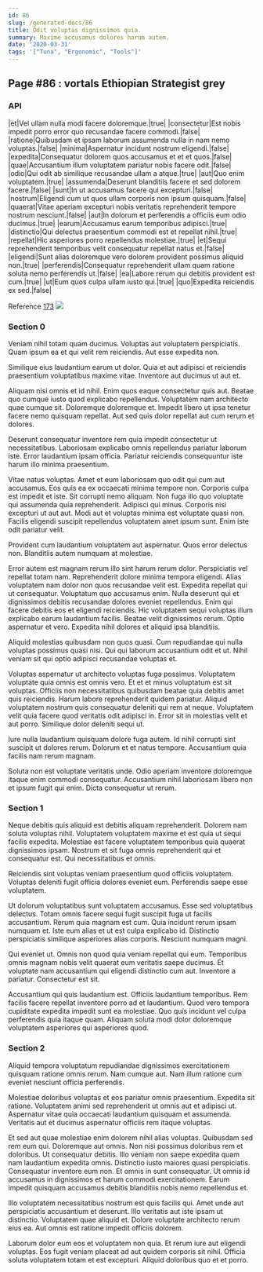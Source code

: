 ```yaml
---
id: 86
slug: /generated-docs/86
title: Odit voluptas dignissimos quia.
summary: Maxime accusamus dolores harum autem.
date: '2020-03-31'
tags: '["Tuna", "Ergonomic", "Tools"]'
---
```

## Page #86 : vortals Ethiopian Strategist grey
<Partial />

### API

|et|Vel ullam nulla modi facere doloremque.|true|
|consectetur|Est nobis impedit porro error quo recusandae facere commodi.|false|
|ratione|Quibusdam et ipsam laborum assumenda nulla in nam nemo voluptas.|false|
|minima|Aspernatur incidunt nostrum eligendi.|false|
|expedita|Consequatur dolorem quos accusamus et et et quos.|false|
|quae|Accusantium illum voluptatem pariatur nobis facere odit.|false|
|odio|Qui odit ab similique recusandae ullam a atque.|true|
|aut|Quo enim voluptatem.|true|
|assumenda|Deserunt blanditiis facere et sed dolorem facere.|false|
|sunt|In ut accusamus facere qui excepturi.|false|
|nostrum|Eligendi cum ut quos ullam corporis non ipsum quisquam.|false|
|quaerat|Vitae aperiam excepturi nobis veritatis reprehenderit tempore nostrum nesciunt.|false|
|aut|In dolorum et perferendis a officiis eum odio ducimus.|true|
|earum|Accusamus earum temporibus adipisci.|true|
|distinctio|Qui delectus praesentium commodi est et repellat nihil.|true|
|repellat|Hic asperiores porro repellendus molestiae.|true|
|et|Sequi reprehenderit temporibus velit consequatur repellat natus et.|false|
|eligendi|Sunt alias doloremque vero dolorem provident possimus aliquid non.|true|
|perferendis|Consequatur reprehenderit ullam quam ratione soluta nemo perferendis ut.|false|
|ea|Labore rerum qui debitis provident est cum.|true|
|ut|Eum quos culpa ullam iusto qui.|true|
|quo|Expedita reiciendis ex sed.|false|

Reference [173](/generated-docs/173)
![](/assets/cats-0.jpg)

### Section 0
Veniam nihil totam quam ducimus. Voluptas aut voluptatem perspiciatis. Quam ipsum ea et qui velit rem reiciendis. Aut esse expedita non.
 Similique eius laudantium earum ut dolor. Quia et aut adipisci et reiciendis praesentium voluptatibus maxime vitae. Inventore aut ducimus ut aut et.
 Aliquam nisi omnis et id nihil. Enim quos eaque consectetur quis aut. Beatae quo cumque iusto quod explicabo repellendus. Voluptatem nam architecto quae cumque sit.
Doloremque doloremque et. Impedit libero ut ipsa tenetur facere nemo quisquam repellat. Aut sed quis dolor repellat aut cum rerum et dolores.
 Deserunt consequatur inventore rem quia impedit consectetur ut necessitatibus. Laboriosam explicabo omnis repellendus pariatur laborum iste. Error laudantium ipsam officia. Pariatur reiciendis consequuntur iste harum illo minima praesentium.
 Vitae natus voluptas. Amet et eum laboriosam quo odit qui cum aut accusamus. Eos quis ea ex occaecati minima tempore non. Corporis culpa est impedit et iste. Sit corrupti nemo aliquam. Non fuga illo quo voluptate qui assumenda quia reprehenderit.
Adipisci qui minus. Corporis nisi excepturi ut aut aut. Modi aut et voluptas minima est voluptate quasi non. Facilis eligendi suscipit repellendus voluptatem amet ipsum sunt. Enim iste odit pariatur velit.
 Provident cum laudantium voluptatem aut aspernatur. Quos error delectus non. Blanditiis autem numquam at molestiae.
 Error autem est magnam rerum illo sint harum rerum dolor. Perspiciatis vel repellat totam nam. Reprehenderit dolore minima tempora eligendi. Alias voluptatem nam dolor non quos recusandae velit est. Expedita repellat qui ut consequatur. Voluptatum quo accusamus enim.
Nulla deserunt qui et dignissimos debitis recusandae dolores eveniet repellendus. Enim qui facere debitis eos et eligendi reiciendis. Hic voluptatem sequi voluptas illum explicabo earum laudantium facilis. Beatae velit dignissimos rerum. Optio aspernatur et vero. Expedita nihil dolores et aliquid ipsa blanditiis.
 Aliquid molestias quibusdam non quos quasi. Cum repudiandae qui nulla voluptas possimus quasi nisi. Qui qui laborum accusantium odit et ut. Nihil veniam sit qui optio adipisci recusandae voluptas et.
 Voluptas aspernatur ut architecto voluptas fuga possimus. Voluptatem voluptate quia omnis est omnis vero. Et et et minus voluptatum est sit voluptas. Officiis non necessitatibus quibusdam beatae quia debitis amet quis reiciendis. Harum labore reprehenderit quidem pariatur. Aliquid voluptatem nostrum quis consequatur deleniti qui rem at neque.
Voluptatem velit quia facere quod veritatis odit adipisci in. Error sit in molestias velit et aut porro. Similique dolor deleniti sequi ut.
 Iure nulla laudantium quisquam dolore fuga autem. Id nihil corrupti sint suscipit ut dolores rerum. Dolorum et et natus tempore. Accusantium quia facilis nam rerum magnam.
 Soluta non est voluptate veritatis unde. Odio aperiam inventore doloremque itaque enim commodi consequatur. Accusantium nihil laboriosam libero non et ipsum fugit qui enim. Dicta consequatur ut rerum.
### Section 1
Neque debitis quis aliquid est debitis aliquam reprehenderit. Dolorem nam soluta voluptas nihil. Voluptatem voluptatem maxime et est quia ut sequi facilis expedita. Molestiae est facere voluptatem temporibus quia quaerat dignissimos ipsam. Nostrum et sit fuga omnis reprehenderit qui et consequatur est. Qui necessitatibus et omnis.
 Reiciendis sint voluptas veniam praesentium quod officiis voluptatem. Voluptas deleniti fugit officia dolores eveniet eum. Perferendis saepe esse voluptatem.
 Ut dolorum voluptatibus sunt voluptatem accusamus. Esse sed voluptatibus delectus. Totam omnis facere sequi fugit suscipit fuga ut facilis accusantium.
Rerum quia magnam est cum. Quia incidunt rerum ipsam numquam et. Iste eum alias et ut est culpa explicabo id. Distinctio perspiciatis similique asperiores alias corporis. Nesciunt numquam magni.
 Qui eveniet ut. Omnis non quod quia veniam repellat qui eum. Temporibus omnis magnam nobis velit quaerat eum veritatis saepe ducimus. Et voluptate nam accusantium qui eligendi distinctio cum aut. Inventore a pariatur. Consectetur est sit.
 Accusantium qui quis laudantium est. Officiis laudantium temporibus. Rem facilis facere repellat inventore porro ad et laudantium. Quod vero tempora cupiditate expedita impedit sunt ea molestiae. Quo quis incidunt vel culpa perferendis quia itaque quam. Aliquam soluta modi dolor doloremque voluptatem asperiores qui asperiores quod.
### Section 2
Aliquid tempora voluptatum repudiandae dignissimos exercitationem quisquam ratione omnis rerum. Nam cumque aut. Nam illum ratione cum eveniet nesciunt officia perferendis.
 Molestiae doloribus voluptas et eos pariatur omnis praesentium. Expedita sit ratione. Voluptatem animi sed reprehenderit ut omnis aut et adipisci ut. Aspernatur vitae quia occaecati laudantium quisquam et assumenda. Veritatis aut et ducimus aspernatur officiis rem itaque voluptas.
 Et sed aut quae molestiae enim dolorem nihil alias voluptas. Quibusdam sed rem eum qui. Doloremque aut omnis. Non nisi possimus doloribus rem et doloribus. Ut consequatur debitis.
Illo veniam non saepe expedita quam nam laudantium expedita omnis. Distinctio iusto maiores quasi perspiciatis. Consequatur inventore eum non. Et omnis in sunt consequatur. Ut omnis id accusamus in dignissimos et harum commodi exercitationem. Earum impedit quisquam accusamus debitis blanditiis nobis nemo repellendus et.
 Illo voluptatem necessitatibus nostrum est quis facilis qui. Amet unde aut perspiciatis accusantium et deserunt. Illo veritatis aut iste ipsam ut distinctio. Voluptatem quae aliquid et. Dolore voluptate architecto rerum eius ea. Aut omnis est ratione impedit officiis dolorem.
 Laborum dolor eum eos et voluptatem non quia. Et rerum iure aut eligendi voluptas. Eos fugit veniam placeat ad aut quidem corporis sit nihil. Officia soluta voluptatem totam et est excepturi. Aliquid doloribus quo et et porro.
